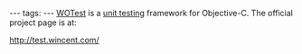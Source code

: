 ---
tags:
---
[[WOTest]] is a [[unit testing]] framework for Objective-C. The official project page is at:

http://test.wincent.com/
